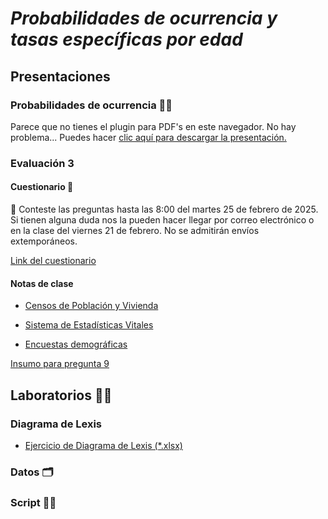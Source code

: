 # *Probabilidades de ocurrencia y tasas específicas por edad*

## Presentaciones

### Probabilidades de ocurrencia 👩‍🏫

```{=html}
<object data="slides/2_Probabilidades_Tasas_UNAM_2025_2.pdf" type="application/pdf" width="100%" height="60%" style="min-height:100vh;">
    <p>Parece que no tienes el plugin para PDF's en este navegador.
    No hay problema... Puedes hacer <a href="slides/2_Probabilidades_Tasas_UNAM_2025_2.pdf">clic aquí para descargar la presentación.</a></p>
</object>
```
### Evaluación 3 ️

#### Cuestionario 💬

📆 Conteste las preguntas hasta las 8:00 del martes 25 de febrero de 2025. Si tienen alguna duda nos la pueden hacer llegar por correo electrónico o en la clase del viernes 21 de febrero. No se admitirán envíos extemporáneos.

[Link del cuestionario](https://forms.gle/XZSUdknq5TstNqLTA)

#### Notas de clase 

-   [Censos de Población y Vivienda](notes/Cap1/1_Censos de Población y Vivienda.pdf)

-   [Sistema de Estadísticas Vitales](notes/Cap1/2_Sistema de Estadísticas Vitales.pdf)

-   [Encuestas demográficas](notes/Cap1/3_Encuestas demográficas.pdf)

[Insumo para pregunta 9](notes/Cap2/Evaluación3_U2_Peña_Andrés.docx)


## Laboratorios 👩‍🔬

### Diagrama de Lexis

-   [Ejercicio de Diagrama de Lexis (\*.xlsx)](excel/Cap2/Diagrama%20de%20Lexis_Ejemplo.xlsx)

### Datos 🗂️

### Script 👩‍💻
